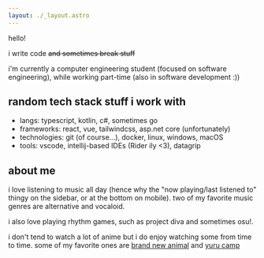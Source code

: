 ```yaml
---
layout: ./_layout.astro
---
```


hello!

i write code ~~and sometimes break stuff~~

i'm currently a computer engineering student (focused on software engineering),
while working part-time (also in software development :))

## random tech stack stuff i work with

- langs: typescript, kotlin, c#, sometimes go
- frameworks: react, vue, tailwindcss, asp.net core (unfortunately)
- technologies: git (of course...), docker, linux, windows, macOS
- tools: vscode, intellij-based IDEs (Rider ily \<3), datagrip

## about me

i love listening to music all day (hence why the "now playing/last listened to"
thingy on the sidebar, or at the bottom on mobile). two of my favorite music
genres are alternative and vocaloid.

i also love playing rhythm games, such as project diva and sometimes osu!.

i don't tend to watch a lot of anime but i do enjoy watching some from time to
time. some of my favorite ones are
[brand new animal](https://myanimelist.net/anime/40060/BNA) and
[yuru camp](https://myanimelist.net/anime/34798/Yuru_Camp△)